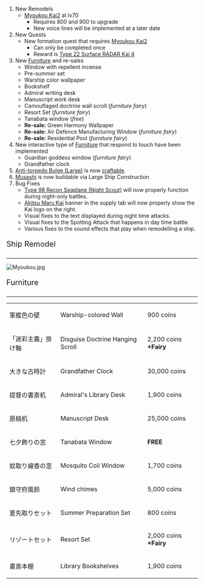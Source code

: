# New Remodels
#* [[Myoukou|Myoukou Kai2]] at lv70
#** Requires {{Ammo}} 800 and {{Steel}} 900 to upgrade
#** New voice lines will be implemented at a later date
# New Quests
#* New formation quest that requires [[Myoukou|Myoukou Kai2]]
#** Can only be completed once
#** Reward is [[Type 22 Surface RADAR Kai 4]]
# New [[Furniture]] and re-sales
#* Window with repellent incense
#* Pre-summer set
#* Warship color wallpaper
#* Bookshelf
#* Admiral writing desk
#* Manuscript work desk
#* Camouflaged doctrine wall scroll (''furniture fairy'')
#* Resort Set (''furniture fairy'')
#* Tanabata window (''free'')
#* '''Re-sale:''' Green Harmony Wallpaper
#* '''Re-sale:''' Air Defence Manufacturing Window (''furniture fairy'')
#* '''Re-sale:''' Residential Pool (''furniture fairy'')
# New interactive type of [[Furniture]] that respond to touch have been implemented
#* Guardian goddess window (''furniture fairy'')
#* Grandfather clock
# [[Anti-torpedo Bulge (Large)]] is now [[Development|craftable]].
# [[Musashi]] is now buildable via Large Ship Construction
# Bug Fixes
#* [[Type 98 Recon Seaplane (Night Scout)]] will now properly function during night-only battles.
#* [[Akitsu Maru|Akitsu Maru Kai]] banner in the supply tab will now properly show the Kai logo on the right.
#* Visual fixes to the text displayed during night time attacks.
#* Visual fixes to the Spotting Attack that happens in day time battle.
#* Various fixes to the sound effects that play when remodelling a ship.

<div style="font-size:20px; border-bottom:1px solid #000; margin:10px 0px 0px 0px; padding:0px 0px 5px 0px;">Ship Remodel</div>
[[File:Myoukou.jpg|left|thumb]]
{{clear}}

<div style="font-size:20px; border-bottom:1px solid #000; margin:10px 0px 0px 0px; padding:0px 0px 5px 0px;">Furniture</div>
{| border="0" class="wikitable" width="100%"
|-
|軍艦色の壁
|Warship-colored Wall 
|900 coins
|-
|「迷彩主義」掛け軸 
|Disguise Doctrine Hanging Scroll
|2,200 coins '''+Fairy'''
|-
|大きな古時計 
|Grandfather Clock
|30,000 coins
|-
|提督の書斎机 
|Admiral's Library Desk
|1,900 coins
|-
|原稿机 
|Manuscript Desk
|25,000 coins
|-
|七夕飾りの窓 
|Tanabata Window
|'''FREE'''
|-
|蚊取り線香の窓 
|Mosquito Coil Window
|1,700 coins
|-
|鎮守府風鈴 
|Wind chimes
|5,000 coins
|-
|夏先取りセット 
|Summer Preparation Set
|800 coins
|-
|リゾートセット 
|Resort Set
|2,000 coins '''+Fairy'''
|-
|書斎本棚 
|Library Bookshelves
|1,900 coins
|}
